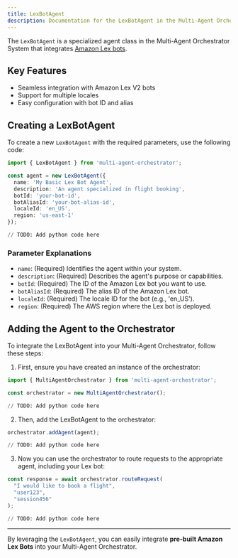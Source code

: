 ```yaml
---
title: LexBotAgent
description: Documentation for the LexBotAgent in the Multi-Agent Orchestrator System
---
```


The `LexBotAgent` is a specialized agent class in the Multi-Agent Orchestrator System that integrates [Amazon Lex bots](https://aws.amazon.com/lex/).

## Key Features

- Seamless integration with Amazon Lex V2 bots
- Support for multiple locales
- Easy configuration with bot ID and alias

## Creating a LexBotAgent

To create a new `LexBotAgent` with the required parameters, use the following code:



<Tabs syncKey="runtime">
  <TabItem label="Typescript"  icon="seti:typescript" color="blue" >

```typescript
import { LexBotAgent } from 'multi-agent-orchestrator';

const agent = new LexBotAgent({
  name: 'My Basic Lex Bot Agent',
  description: 'An agent specialized in flight booking',
  botId: 'your-bot-id',
  botAliasId: 'your-bot-alias-id',
  localeId: 'en_US',
  region: 'us-east-1'
});
```
  </TabItem>
  <TabItem label="Python" icon="seti:python">

```python
// TODO: Add python code here
```

  </TabItem>
</Tabs>



### Parameter Explanations

- `name`: (Required) Identifies the agent within your system.
- `description`: (Required) Describes the agent's purpose or capabilities.
- `botId`: (Required) The ID of the Amazon Lex bot you want to use.
- `botAliasId`: (Required) The alias ID of the Amazon Lex bot.
- `localeId`: (Required) The locale ID for the bot (e.g., 'en_US').
- `region`: (Required) The AWS region where the Lex bot is deployed.

## Adding the Agent to the Orchestrator

To integrate the LexBotAgent into your Multi-Agent Orchestrator, follow these steps:

1. First, ensure you have created an instance of the orchestrator:

<Tabs syncKey="runtime">
  <TabItem label="Typescript"  icon="seti:typescript" color="blue" >

```typescript
import { MultiAgentOrchestrator } from 'multi-agent-orchestrator';

const orchestrator = new MultiAgentOrchestrator();
```
  </TabItem>
  <TabItem label="Python" icon="seti:python">

```python
// TODO: Add python code here
```

  </TabItem>
</Tabs>

2. Then, add the LexBotAgent to the orchestrator:

<Tabs syncKey="runtime">
  <TabItem label="Typescript"  icon="seti:typescript" color="blue" >

```typescript
orchestrator.addAgent(agent);
```
  </TabItem>
  <TabItem label="Python" icon="seti:python">

```python
// TODO: Add python code here
```

  </TabItem>
</Tabs>


3. Now you can use the orchestrator to route requests to the appropriate agent, including your Lex bot:



<Tabs syncKey="runtime">
  <TabItem label="Typescript"  icon="seti:typescript" color="blue" >

```typescript
const response = await orchestrator.routeRequest(
  "I would like to book a flight",
  "user123",
  "session456"
);
```
  </TabItem>
  <TabItem label="Python" icon="seti:python">

```python
// TODO: Add python code here
```

  </TabItem>
</Tabs>

---

By leveraging the `LexBotAgent`, you can easily integrate **pre-built Amazon Lex Bots** into your Multi-Agent Orchestrator.